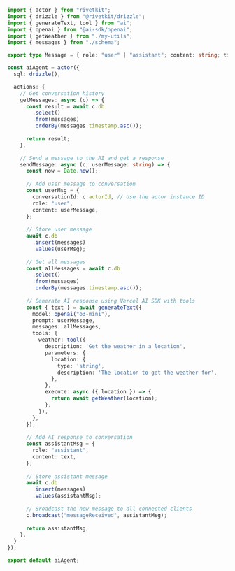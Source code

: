 ```typescript
import { actor } from "rivetkit";
import { drizzle } from "@rivetkit/drizzle";
import { generateText, tool } from "ai";
import { openai } from "@ai-sdk/openai";
import { getWeather } from "./my-utils";
import { messages } from "./schema";

export type Message = { role: "user" | "assistant"; content: string; timestamp: number; }

const aiAgent = actor({
  sql: drizzle(),

  actions: {
    // Get conversation history
    getMessages: async (c) => {
      const result = await c.db
        .select()
        .from(messages)
        .orderBy(messages.timestamp.asc());
      
      return result;
    },

    // Send a message to the AI and get a response
    sendMessage: async (c, userMessage: string) => {
      const now = Date.now();
      
      // Add user message to conversation
      const userMsg = {
        conversationId: c.actorId, // Use the actor instance ID
        role: "user",
        content: userMessage,
      };
      
      // Store user message
      await c.db
        .insert(messages)
        .values(userMsg);
      
      // Get all messages
      const allMessages = await c.db
        .select()
        .from(messages)
        .orderBy(messages.timestamp.asc());
      
      // Generate AI response using Vercel AI SDK with tools
      const { text } = await generateText({
        model: openai("o3-mini"),
        prompt: userMessage,
        messages: allMessages,
        tools: {
          weather: tool({
            description: 'Get the weather in a location',
            parameters: {
              location: {
                type: 'string',
                description: 'The location to get the weather for',
              },
            },
            execute: async ({ location }) => {
              return await getWeather(location);
            },
          }),
        },
      });
      
      // Add AI response to conversation
      const assistantMsg = {
        role: "assistant",
        content: text,
      };
      
      // Store assistant message
      await c.db
        .insert(messages)
        .values(assistantMsg);
      
      // Broadcast the new message to all connected clients
      c.broadcast("messageReceived", assistantMsg);
      
      return assistantMsg;
    },
  }
});

export default aiAgent;
```
